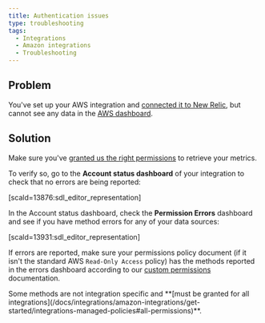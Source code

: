 ```yaml
---
title: Authentication issues
type: troubleshooting
tags:
  - Integrations
  - Amazon integrations
  - Troubleshooting
---
```


## Problem

You've set up your AWS integration and [connected it to New Relic](/docs/integrations/amazon-integrations/get-started/connect-aws-infrastructure), but cannot see any data in the [AWS dashboard](/docs/integrations/amazon-integrations/get-started/introduction-aws-integrations#insights).

## Solution

Make sure you've [granted us the right permissions](/docs/integrations/amazon-integrations/get-started/integrations-managed-policies) to retrieve your metrics.

To verify so, go to the **Account status dashboard** of your integration to check that no errors are being reported:

\[scald=13876:sdl_editor_representation]

In the Account status dashboard, check the **Permission Errors** dashboard and see if you have method errors for any of your data sources:

\[scald=13931:sdl_editor_representation]

If errors are reported, make sure your permissions policy document (if it isn't the standard AWS `Read-Only Access` policy) has the methods reported in the errors dashboard according to our [custom permissions](/docs/integrations/amazon-integrations/get-started/integrations-managed-policies) documentation.

<Callout variant="important">
  Some methods are not integration specific and **[must be granted for all integrations](/docs/integrations/amazon-integrations/get-started/integrations-managed-policies#all-permissions)**.
</Callout>
